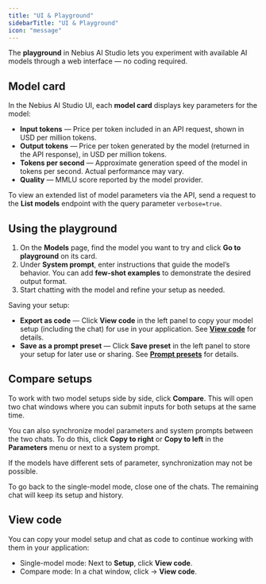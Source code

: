 ```yaml
---
title: "UI & Playground"
sidebarTitle: "UI & Playground"
icon: "message"
---
```


The **playground** in Nebius AI Studio lets you experiment with available AI models through a web interface — no coding required.

## Model card

In the Nebius AI Studio UI, each **model card** displays key parameters for the model:

- **Input tokens** — Price per token included in an API request, shown in USD per million tokens.
- **Output tokens** — Price per token generated by the model (returned in the API response), in USD per million tokens.
- **Tokens per second** — Approximate generation speed of the model in tokens per second. Actual performance may vary.
- **Quality** — MMLU score reported by the model provider.

To view an extended list of model parameters via the API, send a request to the **List models** endpoint with the query parameter `verbose=true`.

## Using the playground

1. On the **Models** page, find the model you want to try and click **Go to playground** on its card.
2. Under **System prompt**, enter instructions that guide the model’s behavior. You can add **few-shot examples** to demonstrate the desired output format.
3. Start chatting with the model and refine your setup as needed.

Saving your setup:

- **Export as code** — Click **View code** in the left panel to copy your model setup (including the chat) for use in your application. See [**View code**](#) for details.
- **Save as a prompt preset** — Click **Save preset** in the left panel to store your setup for later use or sharing. See [**Prompt presets**](#) for details.

## **Compare setups**

To work with two model setups side by side, click **Compare**. This will open two chat windows where you can submit inputs for both setups at the same time.

You can also synchronize model parameters and system prompts between the two chats. To do this, click **Copy to right** or **Copy to left** in the **Parameters** menu or next to a system prompt.

<Note>
  If the models have different sets of parameter, synchronization may not be possible.
</Note>

To go back to the single-model mode, close one of the chats. The remaining chat will keep its setup and history.

## **View code**

You can copy your model setup and chat as code to continue working with them in your application:

- Single-model mode: Next to **Setup**, click **View code**.
- Compare mode: In a chat window, click → **View code**.